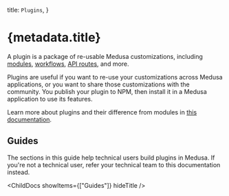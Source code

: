 
  title: `Plugins`,
}

# {metadata.title}

A plugin is a package of re-usable Medusa customizations, including [modules](!docs!/learn/fundamentals/modules), [workflows](!docs!/learn/fundamentals/workflows), [API routes](!docs!/learn/fundamentals/api-routes), and more.

Plugins are useful if you want to re-use your customizations across Medusa applications, or you want to share those customizations with the community. You publish your plugin to NPM, then install it in a Medusa application to use its features.

<Note>

Learn more about plugins and their difference from modules in [this documentation](!docs!/learn/fundamentals/plugins).

</Note>

## Guides

<Note>

The sections in this guide help technical users build plugins in Medusa. If you're not a technical user, refer your technical team to this documentation instead.

</Note>

<ChildDocs showItems={["Guides"]} hideTitle />

